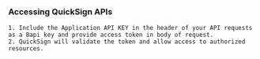 ### Accessing QuickSign APIs
    1. Include the Application API KEY in the header of your API requests as a Bapi key and provide access token in body of request.
    2. QuickSign will validate the token and allow access to authorized resources.